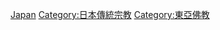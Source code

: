 {{Commonscat|Buddhism in Japan}}
{{catmore}}
[[Category:各国佛教|Japan]]
[[Category:日本傳統宗教|Category:日本傳統宗教]]
[[Category:東亞佛教|Category:東亞佛教]]